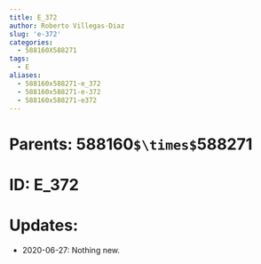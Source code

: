 ```yaml
---
title: E_372
author: Roberto Villegas-Diaz
slug: 'e-372'
categories:
  - 588160X588271
tags:
  - E
aliases:
  - 588160x588271-e_372
  - 588160x588271-e-372
  - 588160x588271-e372
---
```


# **Parents**: 588160`$\times$`588271
# **ID**: E_372
# **Updates**: 
 - 2020-06-27: Nothing new.

